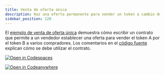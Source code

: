 ```yaml
---
title: Venta de oferta única
description: Haz una oferta permanente para vender un token a cambio de otro token.
sidebar_position: 120
---
```


<head>
  <title>
    {`Haz una oferta permanente para vender un token a cambio de otro token.`}
  </title>
  <meta charSet="utf-8" />
  <meta
    property="og:title"
    content="Haz una oferta permanente para vender un token a cambio de otro token."
  />
  <meta
    property="og:description"
    content="Escribe un contrato inteligente que permita a un vendedor establecer una oferta para vender un token por otro token a varios compradores."
  />
</head>

El [ejemplo de venta de oferta única] demuestra cómo escribir un contrato que permite a un vendedor establecer una oferta para vender el token A por el token B a varios compradores. Los comentarios en el [código fuente] explican cómo se debe utilizar el contrato.

[![Open in Codespaces](https://github.com/codespaces/badge.svg)][open-in-github-codespaces]

[![Open in Codeanywhere](https://codeanywhere.com/img/open-in-codeanywhere-btn.svg)][open-in-code-anywhere]

[open-in-github-codespaces]: https://github.com/codespaces/new?repo=stellar/soroban-examples&editor=web
[open-in-code-anywhere]: https://app.codeanywhere.com/#https://github.com/stellar/soroban-examples
[ejemplo de venta de oferta única]: https://github.com/stellar/soroban-examples/tree/v22.0.1/single_offer
[código fuente]: https://github.com/stellar/soroban-examples/blob/v22.0.1/single_offer/src/lib.rs
